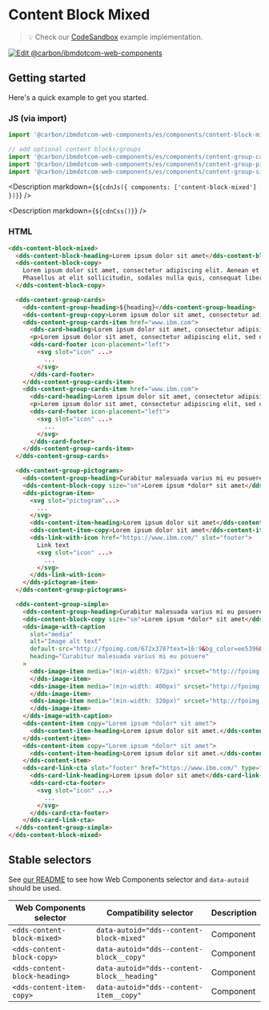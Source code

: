 




# Content Block Mixed

> 💡 Check our
> [CodeSandbox](https://githubbox.com/carbon-design-system/carbon-for-ibm-dotcom/tree/master/packages/web-components/examples/codesandbox/components/content-block-mixed)
> example implementation.

[![Edit @carbon/ibmdotcom-web-components](https://codesandbox.io/static/img/play-codesandbox.svg)](https://githubbox.com/carbon-design-system/carbon-for-ibm-dotcom/tree/master/packages/web-components/examples/codesandbox/components/content-block-mixed)

## Getting started

Here's a quick example to get you started.

### JS (via import)

```javascript
import '@carbon/ibmdotcom-web-components/es/components/content-block-mixed/index.js';

// add optional content blocks/groups
import '@carbon/ibmdotcom-web-components/es/components/content-group-cards/index.js';
import '@carbon/ibmdotcom-web-components/es/components/content-group-pictograms/index.js';
import '@carbon/ibmdotcom-web-components/es/components/content-group-simple/index.js';
```

<Description markdown={`${cdnJs({ components: ['content-block-mixed'] })}`} />

<Description markdown={`${cdnCss()}`} />

### HTML

```html
<dds-content-block-mixed>
  <dds-content-block-heading>Lorem ipsum dolor sit amet</dds-content-block-heading>
  <dds-content-block-copy>
    Lorem ipsum dolor sit amet, consectetur adipiscing elit. Aenean et ultricies est. Mauris iaculis eget dolor nec hendrerit.
    Phasellus at elit sollicitudin, sodales nulla quis, consequat libero.
  </dds-content-block-copy>

  <dds-content-group-cards>
    <dds-content-group-heading>${heading}</dds-content-group-heading>
    <dds-content-group-copy>Lorem ipsum dolor sit amet, consectetur adipiscing elit.</dds-content-group-copy>
    <dds-content-group-cards-item href="www.ibm.com">
      <dds-card-heading>Lorem ipsum dolor sit amet, consectetur adipisicing elit, sed do eiusmod tempor incididunt</dds-card-heading>
      <p>Lorem ipsum dolor sit amet, consectetur adipiscing elit, sed do eiusmod tempor incididunt ut labore et dolore magna aliqua.</p>
      <dds-card-footer icon-placement="left">
        <svg slot="icon" ...>
          ...
        </svg>
      </dds-card-footer>
    </dds-content-group-cards-item>
    <dds-content-group-cards-item href="www.ibm.com">
      <dds-card-heading>Lorem ipsum dolor sit amet, consectetur adipisicing elit, sed do eiusmod tempor incididunt</dds-card-heading>
      <p>Lorem ipsum dolor sit amet, consectetur adipiscing elit, sed do eiusmod tempor incididunt ut labore et dolore magna aliqua.</p>
      <dds-card-footer icon-placement="left">
        <svg slot="icon" ...>
          ...
        </svg>
      </dds-card-footer>
    </dds-content-group-cards-item>
  </dds-content-group-cards>

  <dds-content-group-pictograms>
    <dds-content-group-heading>Curabitur malesuada varius mi eu posuere</dds-content-group-heading>
    <dds-content-block-copy size="sm">Lorem ipsum *dolor* sit amet</dds-content-block-copy>
    <dds-pictogram-item>
      <svg slot="pictogram"...>
        ...
      </svg>
      <dds-content-item-heading>Lorem ipsum dolor sit amet</dds-content-item-heading>
      <dds-content-item-copy>Lorem ipsum dolor sit amet</dds-content-item-copy>
      <dds-link-with-icon href="https://www.ibm.com/" slot="footer">
        Link text
        <svg slot="icon" ...>
          ...
        </svg>
      </dds-link-with-icon>
    </dds-pictogram-item>
  </dds-content-group-pictograms>

  <dds-content-group-simple>
    <dds-content-group-heading>Curabitur malesuada varius mi eu posuere</dds-content-group-heading>
    <dds-content-block-copy size="sm">Lorem ipsum *dolor* sit amet</dds-content-block-copy>
    <dds-image-with-caption
      slot="media"
      alt="Image alt text"
      default-src="http://fpoimg.com/672x378?text=16:9&bg_color=ee5396&text_color=161616"
      heading="Curabitur malesuada varius mi eu posuere"
    >
      <dds-image-item media="(min-width: 672px)" srcset="http://fpoimg.com/672x378?text=16:9&bg_color=ee5396&text_color=161616">
      </dds-image-item>
      <dds-image-item media="(min-width: 400px)" srcset="http://fpoimg.com/400x225?text=16:9&bg_color=ee5396&text_color=161616">
      </dds-image-item>
      <dds-image-item media="(min-width: 320px)" srcset="http://fpoimg.com/672x672?text=16:9&bg_color=ee5396&text_color=161616">
      </dds-image-item>
    </dds-image-with-caption>
    <dds-content-item copy="Lorem ipsum *dolor* sit amet">
      <dds-content-item-heading>Lorem ipsum dolor sit amet.</dds-content-item-heading>
    </dds-content-item>
    <dds-content-item copy="Lorem ipsum *dolor* sit amet">
      <dds-content-item-heading>Lorem ipsum dolor sit amet.</dds-content-item-heading>
    </dds-content-item>
    <dds-card-link-cta slot="footer" href="https://www.ibm.com/" type="local">
      <dds-card-link-heading>Lorem ipsum dolor sit amet</dds-card-link-heading>
      <dds-card-cta-footer>
        <svg slot="icon" ...>
          ...
        </svg>
      </dds-card-cta-footer>
    </dds-card-link-cta>
  </dds-content-group-simple>
</dds-content-block-mixed>
```

<Description markdown={markdownContents} />

## Stable selectors

See [our README](https://github.com/carbon-design-system/carbon-for-ibm-dotcom/tree/master/packages/web-components#stable-selectors-for-analytics-and-integratione2e-testing-in-web-components) to see how Web Components selector and `data-autoid` should be used.

| Web Components selector       | Compatibility selector                      | Description |
| ----------------------------- | ------------------------------------------- | ----------- |
| `<dds-content-block-mixed>`   | `data-autoid="dds--content-block-mixed"`    | Component   |
| `<dds-content-block-copy>`    | `data-autoid="dds--content-block__copy"`    | Component   |
| `<dds-content-block-heading>` | `data-autoid="dds--content-block__heading"` | Component   |
| `<dds-content-item-copy>`     | `data-autoid="dds--content-item__copy"`     | Component   |

<Description markdown={contributing} />
